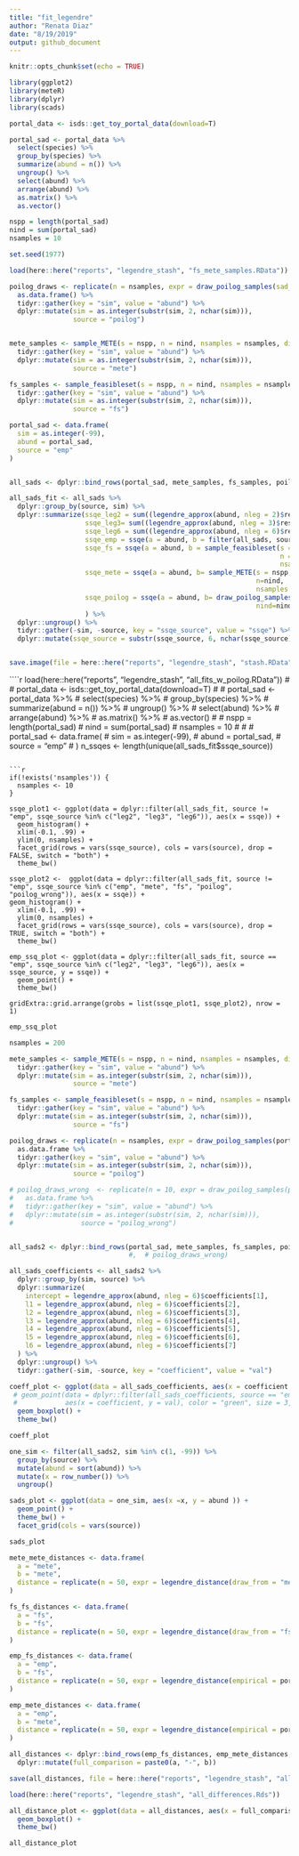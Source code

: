 ```yaml
---
title: "fit_legendre"
author: "Renata Diaz"
date: "8/19/2019"
output: github_document
---
```


```r
knitr::opts_chunk$set(echo = TRUE)
```


```r
library(ggplot2)
library(meteR)
library(dplyr)
library(scads)
```


```r

portal_data <- isds::get_toy_portal_data(download=T)

portal_sad <- portal_data %>%
  select(species) %>%
  group_by(species) %>%
  summarize(abund = n()) %>%
  ungroup() %>%
  select(abund) %>%
  arrange(abund) %>%
  as.matrix() %>%
  as.vector()

nspp = length(portal_sad)
nind = sum(portal_sad)
nsamples = 10

set.seed(1977)

load(here::here("reports", "legendre_stash", "fs_mete_samples.RData"))

poilog_draws <- replicate(n = nsamples, expr = draw_poilog_samples(sad_to_use = portal_sad)) %>%
  as.data.frame() %>%
  tidyr::gather(key = "sim", value = "abund") %>%
  dplyr::mutate(sim = as.integer(substr(sim, 2, nchar(sim))),
                source = "poilog")


mete_samples <- sample_METE(s = nspp, n = nind, nsamples = nsamples, distinct = TRUE) %>%
  tidyr::gather(key = "sim", value = "abund") %>%
  dplyr::mutate(sim = as.integer(substr(sim, 2, nchar(sim))),
                source = "mete")

fs_samples <- sample_feasibleset(s = nspp, n = nind, nsamples = nsamples, distinct = TRUE) %>%
  tidyr::gather(key = "sim", value = "abund") %>%
  dplyr::mutate(sim = as.integer(substr(sim, 2, nchar(sim))),
                source = "fs")

portal_sad <- data.frame(
  sim = as.integer(-99),
  abund = portal_sad,
  source = "emp"
)


all_sads <- dplyr::bind_rows(portal_sad, mete_samples, fs_samples, poilog_draws)

all_sads_fit <- all_sads %>%
  dplyr::group_by(source, sim) %>%
  dplyr::summarize(ssqe_leg2 = sum((legendre_approx(abund, nleg = 2)$residuals) ^ 2),
                   ssqe_leg3= sum((legendre_approx(abund, nleg = 3)$residuals) ^ 2),
                   ssqe_leg6 = sum((legendre_approx(abund, nleg = 6)$residuals) ^ 2),
                   ssqe_emp = ssqe(a = abund, b = filter(all_sads, source == "emp")$abund),
                   ssqe_fs = ssqe(a = abund, b = sample_feasibleset(s = nspp,
                                                                    n = nind,
                                                                    nsamples = 1)$V1),
                   ssqe_mete = ssqe(a = abund, b= sample_METE(s = nspp,
                                                              n=nind,
                                                              nsamples = 1)$V1),
                   ssqe_poilog = ssqe(a = abund, b= draw_poilog_samples(sad_to_use = portal_sad$abund, nspp = nspp,
                                                              nind=nind))
                   ) %>%
  dplyr::ungroup() %>%
  tidyr::gather(-sim, -source, key = "ssqe_source", value = "ssqe") %>%
  dplyr::mutate(ssqe_source = substr(ssqe_source, 6, nchar(ssqe_source)))


save.image(file = here::here("reports", "legendre_stash", "stash.RData"))

```

````r
load(here::here("reports", "legendre_stash", "all_fits_w_poilog.RData"))
# 
# portal_data <- isds::get_toy_portal_data(download=T)
# 
# portal_sad <- portal_data %>%
#   select(species) %>%
#   group_by(species) %>%
#   summarize(abund = n()) %>%
#   ungroup() %>%
#   select(abund) %>%
#   arrange(abund) %>%
#   as.matrix() %>%
#   as.vector()
# 
# nspp = length(portal_sad)
# nind = sum(portal_sad)
# nsamples = 10
# 
# 
# portal_sad <- data.frame(
#   sim = as.integer(-99),
#   abund = portal_sad,
#   source = "emp"
# )
n_ssqes <- length(unique(all_sads_fit$ssqe_source))

```

```r

if(!exists('nsamples')) {
  nsamples <- 10
}

ssqe_plot1 <- ggplot(data = dplyr::filter(all_sads_fit, source != "emp", ssqe_source %in% c("leg2", "leg3", "leg6")), aes(x = ssqe)) +
  geom_histogram() +
  xlim(-0.1, .99) +
  ylim(0, nsamples) +
  facet_grid(rows = vars(ssqe_source), cols = vars(source), drop = FALSE, switch = "both") +
  theme_bw()

ssqe_plot2 <-  ggplot(data = dplyr::filter(all_sads_fit, source != "emp", ssqe_source %in% c("emp", "mete", "fs", "poilog", "poilog_wrong")), aes(x = ssqe)) +
geom_histogram() +
  xlim(-0.1, .99) +
  ylim(0, nsamples) +
  facet_grid(rows = vars(ssqe_source), cols = vars(source), drop = TRUE, switch = "both") +
  theme_bw()

emp_ssq_plot <- ggplot(data = dplyr::filter(all_sads_fit, source == "emp", ssqe_source %in% c("leg2", "leg3", "leg6")), aes(x = ssqe_source, y = ssqe)) +
  geom_point() +
  theme_bw()

gridExtra::grid.arrange(grobs = list(ssqe_plot1, ssqe_plot2), nrow = 1)

```

```r
emp_ssq_plot
```


```r

nsamples = 200

mete_samples <- sample_METE(s = nspp, n = nind, nsamples = nsamples, distinct = TRUE) %>%
  tidyr::gather(key = "sim", value = "abund") %>%
  dplyr::mutate(sim = as.integer(substr(sim, 2, nchar(sim))),
                source = "mete")

fs_samples <- sample_feasibleset(s = nspp, n = nind, nsamples = nsamples, distinct = TRUE) %>%
  tidyr::gather(key = "sim", value = "abund") %>%
  dplyr::mutate(sim = as.integer(substr(sim, 2, nchar(sim))),
                source = "fs")

poilog_draws <- replicate(n = nsamples, expr = draw_poilog_samples(portal_sad$abund)) %>%
  as.data.frame %>%
  tidyr::gather(key = "sim", value = "abund") %>%
  dplyr::mutate(sim = as.integer(substr(sim, 2, nchar(sim))),
                source = "poilog")

# poilog_draws_wrong  <- replicate(n = 10, expr = draw_poilog_samples(portal_sad$abund, scale_mu = .1, scale_sig = 1.5)) %>%
#   as.data.frame %>%
#   tidyr::gather(key = "sim", value = "abund") %>%
#   dplyr::mutate(sim = as.integer(substr(sim, 2, nchar(sim))),
#                 source = "poilog_wrong")


all_sads2 <- dplyr::bind_rows(portal_sad, mete_samples, fs_samples, poilog_draws)
                              #,  # poilog_draws_wrong)

all_sads_coefficients <- all_sads2 %>%
  dplyr::group_by(sim, source) %>%
  dplyr::summarize(
    intercept = legendre_approx(abund, nleg = 6)$coefficients[1],
    l1 = legendre_approx(abund, nleg = 6)$coefficients[2],
    l2 = legendre_approx(abund, nleg = 6)$coefficients[3],
    l3 = legendre_approx(abund, nleg = 6)$coefficients[4],
    l4 = legendre_approx(abund, nleg = 6)$coefficients[5],
    l5 = legendre_approx(abund, nleg = 6)$coefficients[6],
    l6 = legendre_approx(abund, nleg = 6)$coefficients[7]
  ) %>%
  dplyr::ungroup() %>%
  tidyr::gather(-sim, -source, key = "coefficient", value = "val") 

coeff_plot <- ggplot(data = all_sads_coefficients, aes(x = coefficient, y = val, color = source)) +
 # geom_point(data = dplyr::filter(all_sads_coefficients, source == "emp"),
 #            aes(x = coefficient, y = val), color = "green", size = 3, shape = 8) +
  geom_boxplot() +
  theme_bw()

coeff_plot
```




```r

one_sim <- filter(all_sads2, sim %in% c(1, -99)) %>%
  group_by(source) %>%
  mutate(abund = sort(abund)) %>%
  mutate(x = row_number()) %>%
  ungroup()

sads_plot <- ggplot(data = one_sim, aes(x =x, y = abund )) +
  geom_point() +
  theme_bw() +
  facet_grid(cols = vars(source))

sads_plot
```

```r

mete_mete_distances <- data.frame(
  a = "mete", 
  b = "mete",
  distance = replicate(n = 50, expr = legendre_distance(draw_from = "mete", nleg = 6, s = nspp, n = nind))
)

fs_fs_distances <- data.frame(
  a = "fs", 
  b = "fs",
  distance = replicate(n = 50, expr = legendre_distance(draw_from = "fs", nleg = 6, s = nspp, n = nind))
)

emp_fs_distances <- data.frame(
  a = "emp", 
  b = "fs",
  distance = replicate(n = 50, expr = legendre_distance(empirical = portal_sad$abund, draw_from = "fs", nleg = 6, s = nspp, n = nind))
)

emp_mete_distances <- data.frame(
  a = "emp", 
  b = "mete",
  distance = replicate(n = 50, expr = legendre_distance(empirical = portal_sad$abund, draw_from = "mete", nleg = 6, s = nspp, n = nind))
)

all_distances <- dplyr::bind_rows(emp_fs_distances, emp_mete_distances, mete_mete_distances, fs_fs_distances) %>%
  dplyr::mutate(full_comparison = paste0(a, "-", b))

save(all_distances, file = here::here("reports", "legendre_stash", "all_differences.Rds"))

```

```r

load(here::here("reports", "legendre_stash", "all_differences.Rds"))

all_distance_plot <- ggplot(data = all_distances, aes(x = full_comparison, y = distance)) +
  geom_boxplot() +
  theme_bw()

all_distance_plot
```
